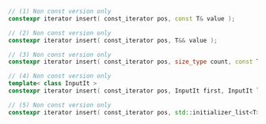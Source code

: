 ```cpp
// (1) Non const version only
constexpr iterator insert( const_iterator pos, const T& value );

// (2) Non const version only
constexpr iterator insert( const_iterator pos, T&& value );

// (3) Non const version only
constexpr iterator insert( const_iterator pos, size_type count, const T& value );

// (4) Non const version only
template< class InputIt >
constexpr iterator insert( const_iterator pos, InputIt first, InputIt last );

// (5) Non const version only
constexpr iterator insert( const_iterator pos, std::initializer_list<T> ilist );
```